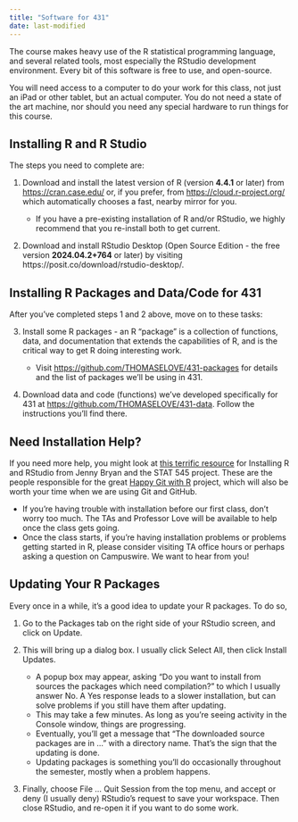 ```yaml
---
title: "Software for 431"
date: last-modified
---
```


The course makes heavy use of the R statistical programming language, and several related tools, most especially the RStudio development environment. Every bit of this software is free to use, and open-source.

You will need access to a computer to do your work for this class, not just an iPad or other tablet, but an actual computer. You do not need a state of the art machine, nor should you need any special hardware to run things for this course.

## Installing R and R Studio

The steps you need to complete are:

1. Download and install the latest version of R (version **4.4.1** or later) from <https://cran.case.edu/> or, if you prefer, from <https://cloud.r-project.org/> which automatically chooses a fast, nearby mirror for you.

    - If you have a pre-existing installation of R and/or RStudio, we highly recommend that you re-install both to get current.

2. Download and install RStudio Desktop (Open Source Edition - the free version **2024.04.2+764** or later) by visiting https://posit.co/download/rstudio-desktop/.

## Installing R Packages and Data/Code for 431

After you’ve completed steps 1 and 2 above, move on to these tasks:

3. Install some R packages - an R “package” is a collection of functions, data, and documentation that extends the capabilities of R, and is the critical way to get R doing interesting work.

    - Visit <https://github.com/THOMASELOVE/431-packages> for details and the list of packages we’ll be using in 431.

4. Download data and code (functions) we’ve developed specifically for 431 at <https://github.com/THOMASELOVE/431-data>. Follow the instructions you’ll find there.

## Need Installation Help?

If you need more help, you might look at [this terrific resource](https://stat545.com/install.html) for Installing R and RStudio from Jenny Bryan and the STAT 545 project. These are the people responsible for the great [Happy Git with R](https://happygitwithr.com/) project, which will also be worth your time when we are using Git and GitHub.

- If you’re having trouble with installation before our first class, don’t worry too much. The TAs and Professor Love will be available to help once the class gets going.
- Once the class starts, if you’re having installation problems or problems getting started in R, please consider visiting TA office hours or perhaps asking a question on Campuswire. We want to hear from you!

## Updating Your R Packages

Every once in a while, it’s a good idea to update your R packages. To do so,

1. Go to the Packages tab on the right side of your RStudio screen, and click on Update.

2. This will bring up a dialog box. I usually click Select All, then click Install Updates.

    - A popup box may appear, asking "Do you want to install from sources the packages which need compilation?" to which I usually answer No. A Yes response leads to a slower installation, but can solve problems if you still have them after updating.
    - This may take a few minutes. As long as you’re seeing activity in the Console window, things are progressing.
    - Eventually, you’ll get a message that "The downloaded source packages are in ..." with a directory name. That’s the sign that the updating is done.
    - Updating packages is something you’ll do occasionally throughout the semester, mostly when a problem happens.

3. Finally, choose File ... Quit Session from the top menu, and accept or deny (I usually deny) RStudio’s request to save your workspace. Then close RStudio, and re-open it if you want to do some work.

